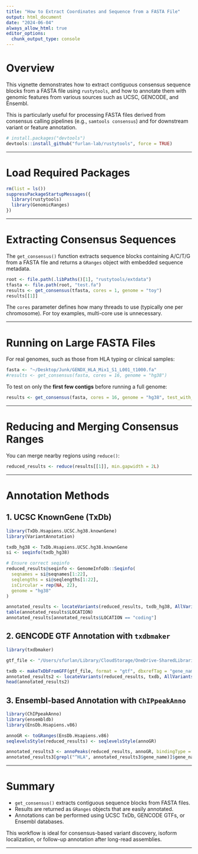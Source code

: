 ```yaml
---
title: "How to Extract Coordinates and Sequence from a FASTA File"
output: html_document
date: "2024-06-04"
always_allow_html: true
editor_options: 
  chunk_output_type: console
---
```


# Overview

This vignette demonstrates how to extract contiguous consensus sequence blocks from a FASTA file using `rustytools`, and how to annotate them with genomic features from various sources such as UCSC, GENCODE, and Ensembl.

This is particularly useful for processing FASTA files derived from consensus calling pipelines (e.g., `samtools consensus`) and for downstream variant or feature annotation.

```r
# install.packages("devtools")
devtools::install_github("furlan-lab/rustytools", force = TRUE)
```

---

# Load Required Packages

```r
rm(list = ls())
suppressPackageStartupMessages({
  library(rustytools)
  library(GenomicRanges)
})
```

---

# Extracting Consensus Sequences

The `get_consensus()` function extracts sequence blocks containing A/C/T/G from a FASTA file and returns a `GRanges` object with embedded sequence metadata.

```r
root <- file.path(.libPaths()[1], "rustytools/extdata")
tfasta <- file.path(root, "test.fa")
results <- get_consensus(tfasta, cores = 1, genome = "toy")
results[[1]]
```

The `cores` parameter defines how many threads to use (typically one per chromosome). For toy examples, multi-core use is unnecessary.

---

# Running on Large FASTA Files

For real genomes, such as those from HLA typing or clinical samples:

```r
fasta <- "~/Desktop/Junk/GENDX_HLA_Mix1_S1_L001_t1000.fa"
#results <- get_consensus(fasta, cores = 16, genome = "hg38")
```

To test on only the **first few contigs** before running a full genome:

```r
results <- get_consensus(fasta, cores = 16, genome = "hg38", test_with_n = 1)
```

---

# Reducing and Merging Consensus Ranges

You can merge nearby regions using `reduce()`:

```r
reduced_results <- reduce(results[[1]], min.gapwidth = 2L)
```

---

# Annotation Methods

## 1. UCSC KnownGene (TxDb)

```r
library(TxDb.Hsapiens.UCSC.hg38.knownGene)
library(VariantAnnotation)

txdb_hg38 <- TxDb.Hsapiens.UCSC.hg38.knownGene
si <- seqinfo(txdb_hg38)

# Ensure correct seqinfo
reduced_results@seqinfo <- GenomeInfoDb::Seqinfo(
  seqnames = si@seqnames[1:22],
  seqlengths = si@seqlengths[1:22],
  isCircular = rep(NA, 22),
  genome = "hg38"
)

annotated_results <- locateVariants(reduced_results, txdb_hg38, AllVariants())
table(annotated_results$LOCATION)
annotated_results[annotated_results$LOCATION == "coding"]
```

## 2. GENCODE GTF Annotation with `txdbmaker`

```r
library(txdbmaker)

gtf_file <- "/Users/sfurlan/Library/CloudStorage/OneDrive-SharedLibraries-FredHutchinsonCancerCenter/Furlan_Lab - General/resources/refs/gencode.v46.annotation.gtf.gz"

txdb <- makeTxDbFromGFF(gtf_file, format = "gtf", dbxrefTag = "gene_name")
annotated_results2 <- locateVariants(reduced_results, txdb, AllVariants())
head(annotated_results2)
```

## 3. Ensembl-based Annotation with `ChIPpeakAnno`

```r
library(ChIPpeakAnno)
library(ensembldb)
library(EnsDb.Hsapiens.v86)

annoGR <- toGRanges(EnsDb.Hsapiens.v86)
seqlevelsStyle(reduced_results) <- seqlevelsStyle(annoGR)

annotated_results3 <- annoPeaks(reduced_results, annoGR, bindingType = "fullRange")
annotated_results3[grepl("^HLA", annotated_results3$gene_name)]$gene_name
```

---

# Summary

* `get_consensus()` extracts contiguous sequence blocks from FASTA files.
* Results are returned as `GRanges` objects that are easily annotated.
* Annotations can be performed using UCSC TxDb, GENCODE GTFs, or Ensembl databases.

This workflow is ideal for consensus-based variant discovery, isoform localization, or follow-up annotation after long-read assemblies.

---

